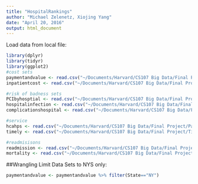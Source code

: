 ```yaml
---
title: "HospitalRankings"
author: "Michael Zelenetz, Xiojing Yang"
date: "April 20, 2016"
output: html_document
---
```


Load data from local file:
```r
library(dplyr)
library(tidyr)
library(ggplot2)
#cost sets
paymentandvalue <- read.csv("~/Documents/Harvard/CS107 Big Data/Final Project/Payment_and_value_of_care_-_Hospital.csv") #national
inpatientcost <- read.csv("~/Documents/Harvard/CS107 Big Data/Final Project/Hospital_Inpatient_Cost_Transparency__Beginning_2009.csv") #NYS

#risk of badness sets
PCIbyhosptial <- read.csv("~/Documents/Harvard/CS107 Big Data/Final Project/Cardiac_Surgery_and_Percutaneous_Coronary_Interventions_by_Hospital___Beginning_2008.csv") #NYS
hospitalinfection <- read.csv("~/Documents/Harvard/CS107 Big Data/Final Project/Hospital-Acquired_Infections__Beginning_2008.csv") #NYS
complicationshospital <- read.csv("~/Documents/Harvard/CS107 Big Data/Final Project/Complications_-_Hospital.csv") #national

#service
hcahps <- read.csv("~/Documents/Harvard/CS107 Big Data/Final Project/Patient_survey__HCAHPS__-_Hospital.csv") #national
timely <- read.csv("~/Documents/Harvard/CS107 Big Data/Final Project/Timely_and_Effective_Care_-_Hospital.csv") #national

#readmisisons
readmission <- read.csv("~/Documents/Harvard/CS107 Big Data/Final Project/Hospital_Readmissions_Reduction_Program.csv") #national 
mortality <- read.csv("~/Documents/Harvard/CS107 Big Data/Final Project/Readmissions_Complications_and_Deaths_-_Hospital.csv") #national
```

##Wrangling
Limit Data Sets to NYS only:
```r
paymentandvalue <- paymentandvalue %>% filter(State=="NY")
```

